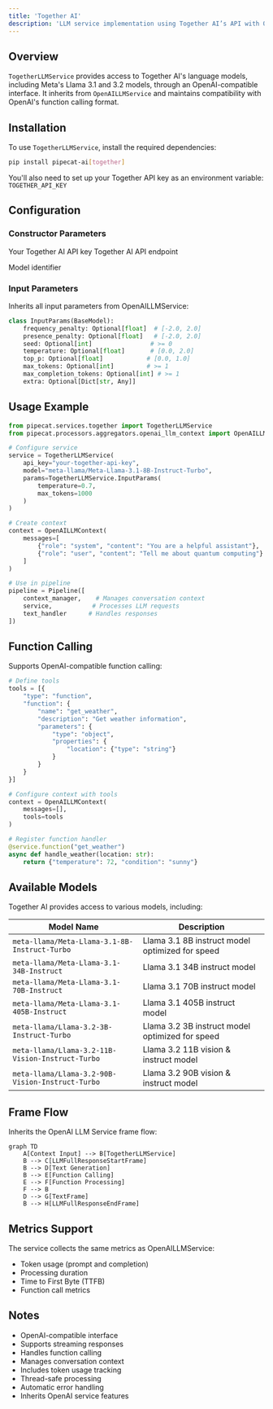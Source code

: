 ```yaml
---
title: 'Together AI'
description: 'LLM service implementation using Together AI’s API with OpenAI-compatible interface'
---
```


## Overview

`TogetherLLMService` provides access to Together AI's language models, including Meta's Llama 3.1 and 3.2 models, through an OpenAI-compatible interface. It inherits from `OpenAILLMService` and maintains compatibility with OpenAI's function calling format.

## Installation

To use `TogetherLLMService`, install the required dependencies:

```bash
pip install pipecat-ai[together]
```

You'll also need to set up your Together API key as an environment variable: `TOGETHER_API_KEY`

## Configuration

### Constructor Parameters

<ParamField path="api_key" type="str" required>
  Your Together AI API key
</ParamField>

<ParamField path="base_url" type="str" default="https://api.together.xyz/v1">
  Together AI API endpoint
</ParamField>

<ParamField
  path="model"
  type="str"
  default="meta-llama/Meta-Llama-3.1-8B-Instruct-Turbo">
  Model identifier
</ParamField>

### Input Parameters

Inherits all input parameters from OpenAILLMService:

```python
class InputParams(BaseModel):
    frequency_penalty: Optional[float]  # [-2.0, 2.0]
    presence_penalty: Optional[float]   # [-2.0, 2.0]
    seed: Optional[int]                # >= 0
    temperature: Optional[float]       # [0.0, 2.0]
    top_p: Optional[float]            # [0.0, 1.0]
    max_tokens: Optional[int]         # >= 1
    max_completion_tokens: Optional[int] # >= 1
    extra: Optional[Dict[str, Any]]
```

## Usage Example

```python
from pipecat.services.together import TogetherLLMService
from pipecat.processors.aggregators.openai_llm_context import OpenAILLMContext

# Configure service
service = TogetherLLMService(
    api_key="your-together-api-key",
    model="meta-llama/Meta-Llama-3.1-8B-Instruct-Turbo",
    params=TogetherLLMService.InputParams(
        temperature=0.7,
        max_tokens=1000
    )
)

# Create context
context = OpenAILLMContext(
    messages=[
        {"role": "system", "content": "You are a helpful assistant"},
        {"role": "user", "content": "Tell me about quantum computing"}
    ]
)

# Use in pipeline
pipeline = Pipeline([
    context_manager,    # Manages conversation context
    service,           # Processes LLM requests
    text_handler      # Handles responses
])
```

## Function Calling

Supports OpenAI-compatible function calling:

```python
# Define tools
tools = [{
    "type": "function",
    "function": {
        "name": "get_weather",
        "description": "Get weather information",
        "parameters": {
            "type": "object",
            "properties": {
                "location": {"type": "string"}
            }
        }
    }
}]

# Configure context with tools
context = OpenAILLMContext(
    messages=[],
    tools=tools
)

# Register function handler
@service.function("get_weather")
async def handle_weather(location: str):
    return {"temperature": 72, "condition": "sunny"}
```

## Available Models

Together AI provides access to various models, including:

| Model Name                                       | Description                                     |
| ------------------------------------------------ | ----------------------------------------------- |
| `meta-llama/Meta-Llama-3.1-8B-Instruct-Turbo`    | Llama 3.1 8B instruct model optimized for speed |
| `meta-llama/Meta-Llama-3.1-34B-Instruct`         | Llama 3.1 34B instruct model                    |
| `meta-llama/Meta-Llama-3.1-70B-Instruct`         | Llama 3.1 70B instruct model                    |
| `meta-llama/Meta-Llama-3.1-405B-Instruct`        | Llama 3.1 405B instruct model                   |
| `meta-llama/Llama-3.2-3B-Instruct-Turbo`         | Llama 3.2 3B instruct model optimized for speed |
| `meta-llama/Llama-3.2-11B-Vision-Instruct-Turbo` | Llama 3.2 11B vision & instruct model           |
| `meta-llama/Llama-3.2-90B-Vision-Instruct-Turbo` | Llama 3.2 90B vision & instruct model           |

## Frame Flow

Inherits the OpenAI LLM Service frame flow:

```mermaid
graph TD
    A[Context Input] --> B[TogetherLLMService]
    B --> C[LLMFullResponseStartFrame]
    B --> D[Text Generation]
    B --> E[Function Calling]
    E --> F[Function Processing]
    F --> B
    D --> G[TextFrame]
    B --> H[LLMFullResponseEndFrame]
```

## Metrics Support

The service collects the same metrics as OpenAILLMService:

- Token usage (prompt and completion)
- Processing duration
- Time to First Byte (TTFB)
- Function call metrics

## Notes

- OpenAI-compatible interface
- Supports streaming responses
- Handles function calling
- Manages conversation context
- Includes token usage tracking
- Thread-safe processing
- Automatic error handling
- Inherits OpenAI service features
